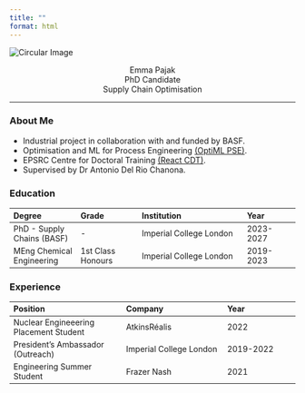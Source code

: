 ```yaml
---
title: ""
format: html
---
```


<html>
<head>
<link rel="preconnect" href="https://fonts.googleapis.com">
<link rel="preconnect" href="https://fonts.gstatic.com" crossorigin>
<link href="https://fonts.googleapis.com/css2?family=Roboto+Mono:ital,wght@0,100..700;1,100..700&display=swap" rel="stylesheet">
<body>

<div class="container">
  <img class="circle-image" src="imgs/EP_Grad.jpg" alt="Circular Image">
</div>

<center>
Emma Pajak
<br>
PhD Candidate
<br>
Supply Chain Optimisation
</center>
<hr>

</body>
</html>

<style scoped>
table {
  font-size: 14px;
}
</style>
### About Me
- Industrial project in collaboration with and funded by BASF.
- Optimisation and ML for Process Engineering [(OptiML PSE)](https://www.imperial.ac.uk/a-z-research/optimisation-and-machine-learning-for-process-engineering/).
- EPSRC Centre for Doctoral Training [(React CDT)](https://www.imperial.ac.uk/next-generation-synthesis-reaction-technology/the-cdt-programme/).
- Supervised by Dr Antonio Del Rio Chanona.



### Education
| Degree | Grade | Institution | Year |
|:--------|:-------|:-------------|:------|
| PhD - Supply Chains (BASF) | -    | Imperial College London | 2023-2027 |
| MEng Chemical Engineering | 1st Class Honours| Imperial College London | 2019-2023 |

### Experience

| Position | Company | Year |
|:----------|:---------|:------|
| Nuclear Engineeering Placement Student | AtkinsRéalis | 2022 |
| President's Ambassador (Outreach)| Imperial College London | 2019-2022
| Engineering Summer Student | Frazer Nash | 2021 |


